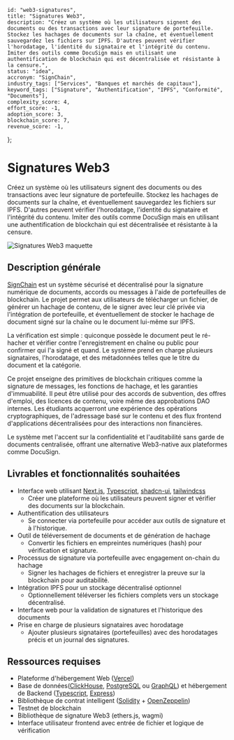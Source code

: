     id: "web3-signatures",
    title: "Signatures Web3",
    description: "Créez un système où les utilisateurs signent des documents ou des transactions avec leur signature de portefeuille. Stockez les hachages de documents sur la chaîne, et éventuellement sauvegardez les fichiers sur IPFS. D'autres peuvent vérifier l'horodatage, l'identité du signataire et l'intégrité du contenu. Imiter des outils comme DocuSign mais en utilisant une authentification de blockchain qui est décentralisée et résistante à la censure.",
    status: "idea",
    accronym: "SignChain",
    industry_tags: ["Services", "Banques et marchés de capitaux"],
    keyword_tags: ["Signature", "Authentification", "IPFS", "Conformité", "Documents"],
    complexity_score: 4,
    effort_score: -1,
    adoption_score: 3,
    blockchain_score: 7,
    revenue_score: -1,
};

# Signatures Web3

Créez un système où les utilisateurs signent des documents ou des transactions avec leur signature de portefeuille. Stockez les hachages de documents sur la chaîne, et éventuellement sauvegardez les fichiers sur IPFS. D'autres peuvent vérifier l'horodatage, l'identité du signataire et l'intégrité du contenu. Imiter des outils comme DocuSign mais en utilisant une authentification de blockchain qui est décentralisée et résistante à la censure.

![Signatures Web3 maquette](/images/project/web3-signatures.jpg)

## Description générale

[SignChain](https://signchain.monark.io) est un système sécurisé et décentralisé pour la signature numérique de documents, accords ou messages à l'aide de portefeuilles de blockchain. Le projet permet aux utilisateurs de télécharger un fichier, de générer un hachage de contenu, de le signer avec leur clé privée via l'intégration de portefeuille, et éventuellement de stocker le hachage de document signé sur la chaîne ou le document lui-même sur IPFS.

La vérification est simple : quiconque possède le document peut le ré-hacher et vérifier contre l'enregistrement en chaîne ou public pour confirmer qui l'a signé et quand. Le système prend en charge plusieurs signataires, l'horodatage, et des métadonnées telles que le titre du document et la catégorie.

Ce projet enseigne des primitives de blockchain critiques comme la signature de messages, les fonctions de hachage, et les garanties d'immuabilité. Il peut être utilisé pour des accords de subvention, des offres d'emploi, des licences de contenu, voire même des approbations DAO internes. Les étudiants acquerront une expérience des opérations cryptographiques, de l'adressage basé sur le contenu et des flux frontend d'applications décentralisées pour des interactions non financières.

Le système met l'accent sur la confidentialité et l'auditabilité sans garde de documents centralisée, offrant une alternative Web3-native aux plateformes comme DocuSign.

## Livrables et fonctionnalités souhaitées

- Interface web utilisant [Next.js](https://nextjs.org/), [Typescript](https://www.typescriptlang.org/), [shadcn-ui](https://ui.shadcn.com/), [tailwindcss](https://tailwindcss.com/)  
   - Créer une plateforme où les utilisateurs peuvent signer et vérifier des documents sur la blockchain.
- Authentification des utilisateurs  
   - Se connecter via portefeuille pour accéder aux outils de signature et à l'historique.
- Outil de téléversement de documents et de génération de hachage  
   - Convertir les fichiers en empreintes numériques (hash) pour vérification et signature.
- Processus de signature via portefeuille avec engagement on-chain du hachage  
   - Signer les hachages de fichiers et enregistrer la preuve sur la blockchain pour auditabilité.
- Intégration IPFS pour un stockage décentralisé optionnel  
   - Optionnellement téléverser les fichiers complets vers un stockage décentralisé.
- Interface web pour la validation de signatures et l'historique des documents  
- Prise en charge de plusieurs signataires avec horodatage  
   - Ajouter plusieurs signataires (portefeuilles) avec des horodatages précis et un journal des signatures.

## Ressources requises

- Plateforme d'hébergement Web ([Vercel](https://www.vercel.com/))
- Base de données([ClickHouse](https://clickhouse.com/), [PostgreSQL](https://www.postgresql.org/) ou [GraphQL](https://graphql.org/)) et hébergement de Backend ([Typescript](https://www.typescriptlang.org/), [Express](https://expressjs.com/))
- Bibliothèque de contrat intelligent ([Solidity](https://soliditylang.org/) + [OpenZeppelin](https://www.openzeppelin.com/))
- Testnet de blockchain
- Bibliothèque de signature Web3 (ethers.js, wagmi)
- Interface utilisateur frontend avec entrée de fichier et logique de vérification

